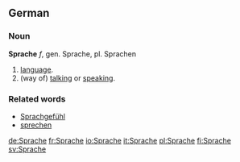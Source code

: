 == German ==
=== Noun ===
'''Sprache''' ''f'', gen. Sprache, pl. Sprachen

# [[language]].
# (way of) [[talk]]ing or [[speak]]ing.

=== Related words ===
* [[Sprachgefühl]]
* [[sprechen]]

[[de:Sprache]]
[[fr:Sprache]]
[[io:Sprache]]
[[it:Sprache]]
[[pl:Sprache]]
[[fi:Sprache]]
[[sv:Sprache]]